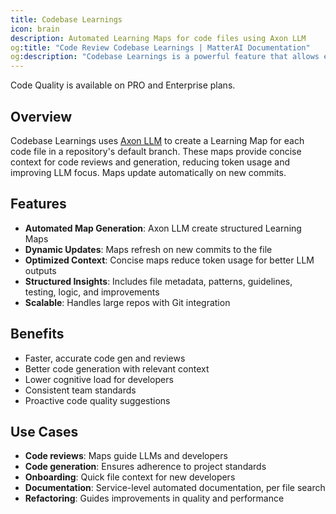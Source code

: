 ```yaml
---
title: Codebase Learnings
icon: brain
description: Automated Learning Maps for code files using Axon LLM
og:title: "Code Review Codebase Learnings | MatterAI Documentation"
og:description: "Codebase Learnings is a powerful feature that allows engineers to create a Learning Map for each code file in a repository's default branch."
---
```


<Note>Code Quality is available on PRO and Enterprise plans.</Note>

## Overview

Codebase Learnings uses [Axon LLM](/axon-ai-code-gen) to create a Learning Map for each code file in a repository's default branch. These maps provide concise context for code reviews and generation, reducing token usage and improving LLM focus. Maps update automatically on new commits.

## Features

- **Automated Map Generation**: Axon LLM create structured Learning Maps
- **Dynamic Updates**: Maps refresh on new commits to the file
- **Optimized Context**: Concise maps reduce token usage for better LLM outputs
- **Structured Insights**: Includes file metadata, patterns, guidelines, testing, logic, and improvements
- **Scalable**: Handles large repos with Git integration

## Benefits

- Faster, accurate code gen and reviews
- Better code generation with relevant context
- Lower cognitive load for developers
- Consistent team standards
- Proactive code quality suggestions

## Use Cases

- **Code reviews**: Maps guide LLMs and developers
- **Code generation**: Ensures adherence to project standards
- **Onboarding**: Quick file context for new developers
- **Documentation**: Service-level automated documentation, per file search
- **Refactoring**: Guides improvements in quality and performance

